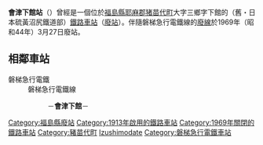 {{noteTA
|T=zh-tw:會津下館車站;zh-hk:會津下館站;zh-cn:会津下馆站;
|1=zh-tw:會津下館車站;zh-hk:會津下館站;zh-cn:会津下馆站;
}}
{{日本車站資訊
|公司色       = #ccc
|文字色     = #000
|站名       = 會津下館站
|圖片       = 
|pxl       = 
|圖片說明   = 
|日文原名   = 会津下館
|平假名   = あいづしもだて
|羅馬拼音   = AIZUSHIMODATE
|副站名     = 
|電報略號   = 
|所屬公司 = {{link-ja|磐梯急行電鐵|磐梯急行電鉄}}
|所在地     = [[福島縣|福島縣]][[耶麻郡|耶麻郡]][[猪苗代町|猪苗代町]]
|座標       = {{coord|37|33|54.6|N|140|8|4.8|E|type:railwaystation_region:JP-07|display=inline,title}}
|車站構造     = [[地面車站|地面車站]]
|月台配置     = 無（1線）
|啟用年月日 = 1913年（大正2年）5月11日
|廢站年月日 = 1969年（昭和44年）3月27日
|乘客人數   = 
|上下車人次   = 
|統計年度   = 
|停站路線數 = 
|所屬路線   = 磐梯急行電鐵線
|前一站    = {{link-ja|內野站 (福島縣)|内野駅 (福島県)|內野}}
|前一站距離     = 1.2
|後一站距離     = 1.2
|後一站    = {{link-ja|荻窪站 (福島縣)|荻窪駅 (福島県)|荻窪}}
|距離    = 3.6
|起點站    = 川桁
|轉車       = 
|備註       = 伴隨磐梯急行電鐵線廢線而廢站
}}
'''會津下館站'''（{{jpn|j=会津下館駅|hg=あいづしもだてえき|rm=Aizu-shimodate eki|f=y}}）曾經是一個位於[[福島縣|福島縣]][[耶麻郡|耶麻郡]][[猪苗代町|猪苗代町]]大字三鄉字下館的{{link-ja|磐梯急行電鐵|磐梯急行電鉄}}（舊・日本硫黃沼尻鐵道部）[[鐵路車站|鐵路車站]]（[[廢站|廢站]]）。伴隨磐梯急行電鐵線的[[廢線|廢線]]於1969年（昭和44年）3月27日廢站。
== 相鄰車站 ==
; 磐梯急行電鐵
: 磐梯急行電鐵線
:: {{link-ja|內野站 (福島縣)|内野駅 (福島県)|內野}}－'''會津下館'''－{{link-ja|荻窪站 (福島縣)|荻窪駅 (福島県)|荻窪}}

{{Japan-rail-stub}}

{{DEFAULTSORT:Aizu-shimodate-Eki}}
[[Category:福島縣廢站|Category:福島縣廢站]]
[[Category:1913年啟用的鐵路車站|Category:1913年啟用的鐵路車站]]
[[Category:1969年關閉的鐵路車站|Category:1969年關閉的鐵路車站]]
[[Category:豬苗代町|Category:豬苗代町]]
[[Category:日本鐵路車站_A|Izushimodate]]
[[Category:磐梯急行電鐵車站|Category:磐梯急行電鐵車站]]